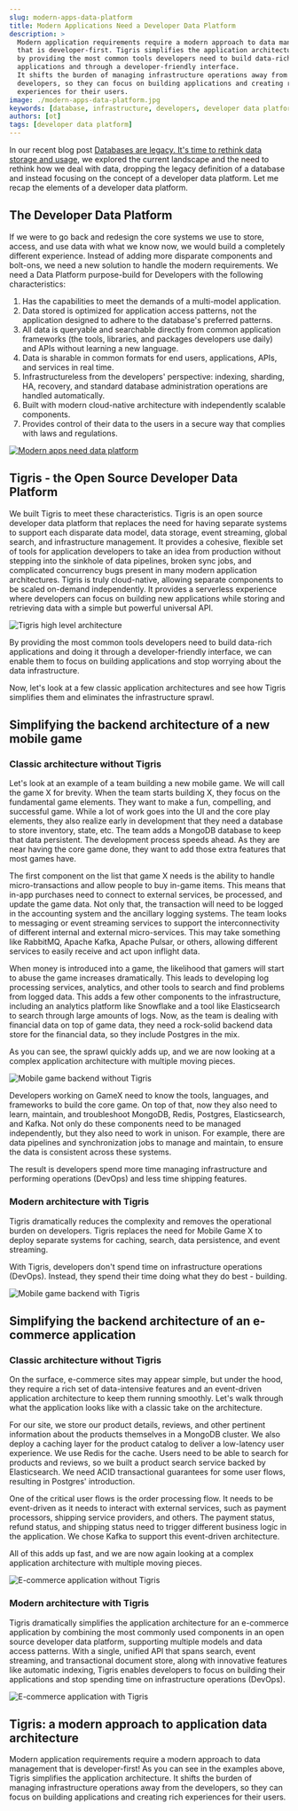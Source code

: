 ```yaml
---
slug: modern-apps-data-platform
title: Modern Applications Need a Developer Data Platform
description: >
  Modern application requirements require a modern approach to data management
  that is developer-first. Tigris simplifies the application architecture
  by providing the most common tools developers need to build data-rich
  applications and through a developer-friendly interface.
  It shifts the burden of managing infrastructure operations away from the
  developers, so they can focus on building applications and creating rich
  experiences for their users.
image: ./modern-apps-data-platform.jpg
keywords: [database, infrastructure, developers, developer data platform]
authors: [ot]
tags: [developer data platform]
---
```



In our recent blog post [Databases are legacy. It's time to rethink data storage and usage](/databases-are-legacy),
we explored the current landscape and the need to rethink how we deal with
data, dropping the legacy definition of a database and instead focusing on the
concept of a developer data platform. Let me recap the elements of a
developer data platform.

<!-- truncate-->

## The Developer Data Platform

If we were to go back and redesign the core systems we use to store, access,
and use data with what we know now, we would build a completely different
experience. Instead of adding more disparate components and bolt-ons, we
need a new solution to handle the modern requirements. We need a Data
Platform purpose-build for Developers with the following characteristics:

1. Has the capabilities to meet the demands of a multi-model application.
2. Data stored is optimized for application access patterns, not the
   application designed to adhere to the database's preferred patterns.
3. All data is queryable and searchable directly from common application
   frameworks (the tools, libraries, and packages developers use daily) and
   APIs without learning a new language.
4. Data is sharable in common formats for end users, applications, APIs, and
   services in real time.
5. Infrastructureless from the developers' perspective: indexing, sharding, HA,
   recovery, and standard database administration operations are handled
   automatically.
6. Built with modern cloud-native architecture with independently scalable
   components.
7. Provides control of their data to the users in a secure way that complies
   with laws and regulations.

<a href={tigrisConfig.signupUrl}>
  <img
    src={require("./modern-apps-data-platform.jpg").default}
    alt="Modern apps need data platform"
  />
</a>

## Tigris - the Open Source Developer Data Platform

We built Tigris to meet these characteristics. Tigris is an open source
developer data platform that replaces the need for having separate systems
to support each disparate data model, data storage, event streaming, global
search, and infrastructure management. It provides a cohesive, flexible set
of tools for application developers to take an idea from production without
stepping into the sinkhole of data pipelines, broken sync jobs, and
complicated concurrency bugs present in many modern application
architectures. Tigris is truly cloud-native, allowing separate components to
be scaled on-demand independently. It provides a serverless experience where
developers can focus on building new applications while storing and
retrieving data with a simple but powerful universal API.

![Tigris high level architecture](tigris-high-level-arch.jpg)

By providing the most common tools developers need to build data-rich
applications and doing it through a developer-friendly interface, we can
enable them to focus on building applications and stop worrying about the
data infrastructure.

Now, let's look at a few classic application architectures and see how
Tigris simplifies them and eliminates the infrastructure sprawl.

## Simplifying the backend architecture of a new mobile game

### Classic architecture without Tigris

Let's look at an example of a team building a new mobile game. We will call
the game X for brevity. When the team starts building X, they focus on the
fundamental game elements. They want to make a fun, compelling, and
successful game. While a lot of work goes into the UI and the core play
elements, they also realize early in development that they need a database
to store inventory, state, etc. The team adds a MongoDB database to keep
that data persistent. The development process speeds ahead. As they are near
having the core game done, they want to add those extra features that most
games have.

The first component on the list that game X needs is the ability to handle
micro-transactions and allow people to buy in-game items. This means that
in-app purchases need to connect to external services, be processed, and
update the game data. Not only that, the transaction will need to be logged
in the accounting system and the ancillary logging systems. The team looks
to messaging or event streaming services to support the interconnectivity of
different internal and external micro-services. This may take something like
RabbitMQ, Apache Kafka, Apache Pulsar, or others, allowing different
services to easily receive and act upon inflight data.

When money is introduced into a game, the likelihood that gamers will start
to abuse the game increases dramatically. This leads to developing log
processing services, analytics, and other tools to search and find problems
from logged data. This adds a few other components to the infrastructure,
including an analytics platform like Snowflake and a tool like Elasticsearch
to search through large amounts of logs.
Now, as the team is dealing with financial data on top of game data, they
need a rock-solid backend data store for the financial data, so they include
Postgres in the mix.

As you can see, the sprawl quickly adds up, and we are now looking at a
complex application architecture with multiple moving pieces.

![Mobile game backend without Tigris](mobile-game-without-tigris.jpg)

Developers working on GameX need to know the tools, languages, and
frameworks to build the core game. On top of that, now they also need to
learn, maintain, and troubleshoot MongoDB, Redis, Postgres, Elasticsearch,
and Kafka. Not only do these components need to be managed independently,
but they also need to work in unison. For example, there are data pipelines
and synchronization jobs to manage and maintain, to ensure the data is
consistent across these systems.

The result is developers spend more time managing infrastructure and
performing operations (DevOps) and less time shipping features.

### Modern architecture with Tigris

Tigris dramatically reduces the complexity and removes the operational
burden on developers. Tigris replaces the need for Mobile Game X to deploy
separate systems for caching, search, data persistence, and event streaming.

With Tigris, developers don't spend time on infrastructure operations
(DevOps). Instead, they spend their time doing what they do best - building.

![Mobile game backend with Tigris](mobile-game-with-tigris.jpg)

## Simplifying the backend architecture of an e-commerce application

### Classic architecture without Tigris

On the surface, e-commerce sites may appear simple, but under the hood, they
require a rich set of data-intensive features and an event-driven
application architecture to keep them running smoothly. Let's walk through
what the application looks like with a classic take on the architecture.

For our site, we store our product details, reviews, and other pertinent
information about the products themselves in a MongoDB cluster. We also
deploy a caching layer for the product catalog to deliver a low-latency user
experience. We use Redis for the cache. Users need to be able to search for
products and reviews, so we built a product search service backed by
Elasticsearch. We need ACID transactional guarantees for some user flows,
resulting in Postgres' introduction.

One of the critical user flows is the order processing flow. It needs to be
event-driven as it needs to interact with external services, such as payment
processors, shipping service providers, and others. The payment status,
refund status, and shipping status need to trigger different business logic
in the application. We chose Kafka to support this event-driven architecture.

All of this adds up fast, and we are now again looking at a complex
application architecture with multiple moving pieces.

![E-commerce application without Tigris](ecommerce-without-tigris.jpg)

### Modern architecture with Tigris

Tigris dramatically simplifies the application architecture for an
e-commerce application by combining the most commonly used components in an
open source developer data platform, supporting multiple models and data
access patterns. With a single, unified API that spans search, event
streaming, and transactional document store, along with innovative features
like automatic indexing, Tigris enables developers to focus on building
their applications and stop spending time on infrastructure operations (DevOps).

![E-commerce application with Tigris](ecommerce-with-tigris.jpg)

## Tigris: a modern approach to application data architecture

Modern application requirements require a modern approach to data management
that is developer-first! As you can see in the examples above, Tigris
simplifies the application architecture. It shifts the burden of managing
infrastructure operations away from the developers, so they can focus on
building applications and creating rich experiences for their users.
